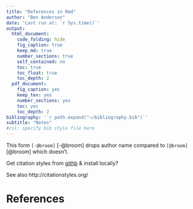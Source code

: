 ```yaml
---
title: "References in Rmd"
author: "Ben Anderson"
date: 'Last run at: `r Sys.time()`'
output:
  html_document:
    code_folding: hide
    fig_caption: true
    keep_md: true
    number_sections: true
    self_contained: no
    toc: true
    toc_float: true
    toc_depth: 2
  pdf_document:
    fig_caption: yes
    keep_tex: yes
    number_sections: yes
    toc: yes
    toc_depth: 2
bibliography: '`r path.expand("~/bibliography.bib")`'
subtitle: "Notes"
#csl: specify bib style file here
---
```


This form `[-@broom]` [-@broom] drops author name compared to `[@broom]` [@broom] which doesn't.

Get citation styles from [githb](https://github.com/citation-style-language/styles) & install locally?

See also http://citationstyles.org/ 

# References

